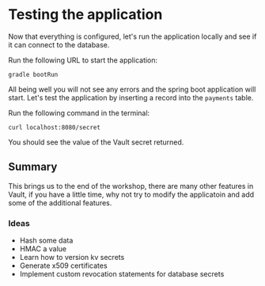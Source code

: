 # Testing the application

Now that everything is configured, let's run the application locally and see if it can connect to the database.

Run the following URL to start the application:

```shell
gradle bootRun
```

All being well you will not see any errors and the spring boot application will start.
Let's test the application by inserting a record into the `payments` table.

Run the following command in the terminal:

```shell 
curl localhost:8080/secret
```

You should see the value of the Vault secret returned.

## Summary
This brings us to the end of the workshop, there are many other features in Vault,
if you have a little time, why not try to modify the applicatoin and add some
of the additional features.

### Ideas
* Hash some data
* HMAC a value
* Learn how to version kv secrets
* Generate x509 certificates
* Implement custom revocation statements for database secrets

